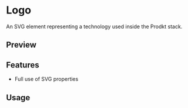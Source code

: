 

<Meta of={EmployerLogoStories} />

# Logo

An SVG element representing a technology used inside the Prodkt stack.

## Preview

<Canvas of={EmployerLogoStories.Default} />

<Controls />

## Features

- Full use of SVG properties

## Usage


<Source code={importCode} language='ts' dark />
<Source code={usageCode} language='tsx' dark />


<Canvas of={EmployerLogoStories.Default} />
<Canvas of={EmployerLogoStories.Tovuti} />
<Canvas of={EmployerLogoStories.Lumen} />
<Canvas of={EmployerLogoStories.Imp} />
<Canvas of={EmployerLogoStories.ImpMark} />
<Canvas of={EmployerLogoStories.Designboise} />
<Canvas of={EmployerLogoStories.DesignboiseMark} />
